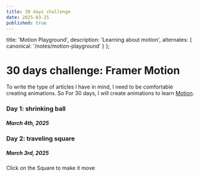 ```yaml
---
title: 30 days challenge
date: 2025-03-25
published: true
---
```



  title: 'Motion Playground',
  description: 'Learning about motion', 
  alternates: {
    canonical: '/notes/motion-playground'
  }
};

<GoHome/>

# 30 days challenge: Framer Motion

To write the type of articles I have in mind, I need to be comfortable creating animations. So For 30 days, I will create animations to learn [Motion](https://motion.dev/docs/react-quick-start).

### Day 1: shrinking ball
##### March 4th, 2025
<Canvas>
<Ball />
</Canvas>

### Day 2: traveling square
##### March 3rd, 2025

Click on the Square to make it move
<Canvas centered={false}><Square/></Canvas>
